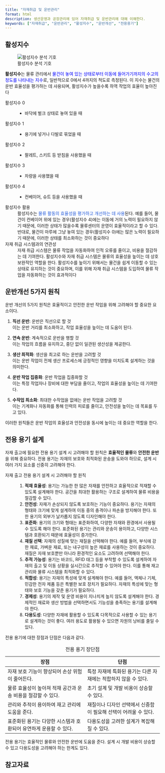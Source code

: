 ```yaml
---
title: "자재취급 및 운반관리"
format: html
description: 생산운영과 공장관리에 있어 자재취급 및 운반관리에 대해 이해한다. 
keywords: ["자재취급", "운반관리", "활성지수", "운반개선", "전용용기"]
---
```



::: {.callout-tip icon="false" title="기출: 103-1-3, 127-4-1"}
:::

## 활성지수 {#sec-activity-index}

![활성지수 분석 기호](images/activity_index.png)


**활성지수**는 물류 관리에서 <font color="blue">물건이 놓여 있는 상태로부터 이동에 들어가기까지의 수고의 정도를 나타내는 지수</font>로, 일반적으로 0에서 4까지의 척도로 측정된다. 이 지수는 물건의 운반 효율성을 평가하는 데 사용되며, 활성지수가 높을수록 하역 작업의 효율이 높아진다

활성지수 0
:   -   바닥에 벌크 상태로 놓여 있을 때

활성지수 1
:   -   용기에 넣거나 다발로 묶었을 때

활성지수 2
:   -   팔레트, 스키트 등 받침을 사용했을 때

활성지수 3
:   -   차량을 사용했을 때

활성지수 4
:   -   컨베이어, 슈트 등을 사용했을 때

활성지수 활용
: 활성지수는 <font color="#245bdb">물류 활동의 효율성을 평가하고 개선하는 데 사용</font>된다. 예를 들어, 물건이 컨베이어 위에 있는 경우(활성지수 4)에는 이동에 거의 노력이 필요하지 않기 때문에, 이러한 상태가 많을수록 물류센터의 운영이 효율적이라고 할 수 있다. 반대로, 물건이 마루에 그냥 놓여 있는 경우(활성지수 0)에는 많은 노력이 필요하기 때문에, 이러한 상태를 최소화하는 것이 중요하다

자재 취급 시스템과의 연관성
: 자재 취급 시스템은 물류 작업을 자동화하여 인적 오류를 줄이고, 비용을 절감하는 데 기여한다. 활성지수와 자재 취급 시스템은 물류의 효율성을 높이는 데 상호 보완적인 역할을 한다. 활성지수를 높이기 위해서는 물건을 쉽게 이동할 수 있는 상태로 유지하는 것이 중요하며, 이를 위해 자재 취급 시스템을 도입하여 물류 작업을 자동화하는 것이 효과적이다

## 운반개선 5가지 원칙

운반 개선의 5가지 원칙은 효율적이고 안전한 운반 작업을 위해 고려해야 할 중요한 요소이다.

1. **직선 운반**: 운반은 직선으로 할 것  
   이는 운반 거리를 최소화하고, 작업 효율성을 높이는 데 도움이 된다.

2. **연속 운반**: 계속적으로 운반을 행할 것  
   이는 작업의 흐름을 유지하고, 중단 없이 일관된 생산성을 제공한다.

3. **생산 최적화**: 생산을 최고로 하는 운반을 고려할 것  
   이는 운반 작업이 전체 생산 프로세스에 긍정적인 영향을 미치도록 설계하는 것을 의미한다.

4. **운반 작업 집중화**: 운반 작업을 집중화할 것  
   이는 특정 작업자나 장비에 대한 부담을 줄이고, 작업의 효율성을 높이는 데 기여한다.

5. **수작업 최소화**: 최대한 수작업을 없애는 운반 작업을 고려할 것  
   이는 기계화나 자동화를 통해 인력의 피로를 줄이고, 안전성을 높이는 데 목표를 두고 있다.

이러한 원칙들은 운반 작업의 효율성과 안전성을 동시에 높이는 데 중요한 역할을 한다.


::: {.callout-tip icon=false title="기출: 115-1-12"}
:::

## 전용 용기 설계

자재 출고에 필요한 전용 용기 설계 시 고려해야 할 원칙은 **효율적인 물류**와 **안전한 운반**을 위해 중요하다. 전용 용기는 자재의 보호와 최적화된 운송을 도와야 하므로, 설계 시 여러 가지 요소를 신중히 고려해야 한다.

자재 출고 전용 용기 설계 시 고려해야 할 원칙
: 
1. **적재 효율성**: 용기는 가능한 한 많은 자재를 안전하고 효율적으로 적재할 수 있도록 설계해야 한다. 공간을 최대한 활용하는 구조로 설계하여 물류 비용을 절감할 수 있다.
2. **안전성**: 자재가 손상되지 않도록 보호하는 기능이 중요하다. 용기는 자재의 형태와 크기에 맞게 설계하여 이동 중의 충격이나 파손을 방지해야 한다. 또한 용기의 외부가 날카롭지 않도록 디자인해야 한다.
3. **표준화**: 용기의 크기와 형태는 표준화하여, 다양한 자재와 환경에서 사용될 수 있도록 해야 한다. 표준화된 용기는 관리와 운송이 용이하고, 다양한 시스템과 호환되기 때문에 효율성이 증가한다.
4. **재질 선택**: 자재의 성질에 맞는 재질을 선택해야 한다. 예를 들어, 부식에 강한 재료, 가벼운 재료, 또는 내구성이 높은 재료를 사용하는 것이 중요하다. 재질은 자재 보호뿐만 아니라 환경적인 요소도 고려하여 선택해야 한다.
5. **추적 가능성**: 용기는 바코드, RFID 태그 등을 부착할 수 있도록 설계하여 자재의 출고 및 이동 상황을 실시간으로 추적할 수 있어야 한다. 이를 통해 재고 관리와 물류 시스템을 최적화할 수 있다.
6. **적합성**: 용기는 자재의 특성에 맞게 설계해야 한다. 예를 들어, 액체나 기체, 민감한 전자 제품 등은 특별한 보호 장치가 필요하다. 자재의 특성에 맞는 형태와 보호 기능을 갖춘 용기가 필요하다.
7. **경제성**: 용기의 제작 및 운영 비용이 지나치게 높지 않도록 설계해야 한다. 경제적인 재료와 생산 방법을 선택하면서도 기능성을 충족하는 용기를 설계해야 한다.
8. **다용도성**: 다양한 자재에 활용할 수 있도록 다목적으로 사용할 수 있는 용기로 설계하는 것이 좋다. 여러 용도로 활용될 수 있으면 자원의 낭비를 줄일 수 있다.

전용 용기에 대한 장점과 단점은 다음과 같다.

| 장점                          | 단점                        |
|-------------------------------|-----------------------------|
| 자재 보호 기능이 향상되어 손상 위험이 줄어든다. | 특정 자재에 특화된 용기는 다른 자재에는 적합하지 않을 수 있다. |
| 물류 효율성이 높아져 적재 공간과 운송 비용을 절감할 수 있다. | 초기 설계 및 개발 비용이 상승할 수 있다. |
| 관리와 추적이 용이하여 재고 관리에 도움을 준다. | 재질이나 디자인 선택에서 신중함이 필요해 선택이 어려울 수 있다. |
| 표준화된 용기는 다양한 시스템과 호환되어 유연하게 운용할 수 있다. | 다용도성을 고려한 설계가 복잡해질 수 있다. |
: 전용 용기 장단점

전용 용기는 효율적인 물류와 안전한 운반에 도움을 준다. 설계 시 개발 비용이 상승할 수 있고 다용도성을 고려해야 하는 한계도 있다.

## 참고자료 {#sec-ref-0603}




